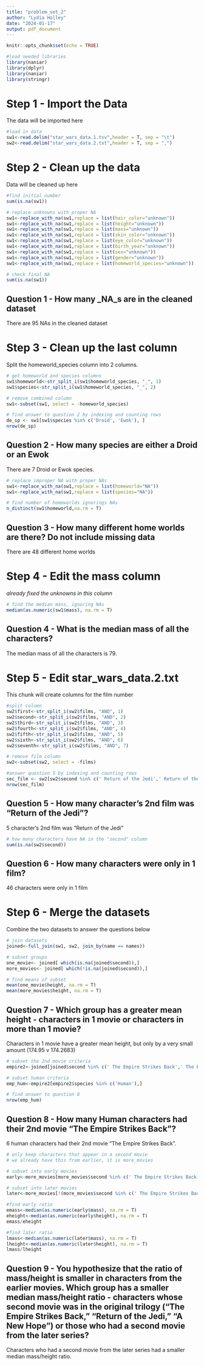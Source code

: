 ```yaml
---
title: "problem_set_2"
author: "Lydia Holley"
date: "2024-01-17"
output: pdf_document
---
```


```r
knitr::opts_chunk$set(echo = TRUE)

#load needed libraries
library(naniar)
library(dplyr)
library(naniar)
library(stringr)
```

# Step 1 - Import the Data

The data will be imported here

```r
#load in data
sw1<-read.delim("star_wars_data.1.tsv",header = T, sep = "\t")
sw2<-read.delim("star_wars_data.2.txt",header = T, sep = ",")

```

# Step 2 - Clean up the data

Data will be cleaned up here

```r
#find initial number
sum(is.na(sw1))

# replace unknowns with proper NA
sw1<-replace_with_na(sw1,replace = list(hair_color="unknown"))
sw1<-replace_with_na(sw1,replace = list(height="unknown"))
sw1<-replace_with_na(sw1,replace = list(mass="unknown"))
sw1<-replace_with_na(sw1,replace = list(skin_color="unknown"))
sw1<-replace_with_na(sw1,replace = list(eye_color="unknown"))
sw1<-replace_with_na(sw1,replace = list(birth_year="unknown"))
sw1<-replace_with_na(sw1,replace = list(sex="unknown"))
sw1<-replace_with_na(sw1,replace = list(gender="unknown"))
sw1<-replace_with_na(sw1,replace = list(homeworld_species="unknown"))

# check final NA
sum(is.na(sw1))

```

## **Question 1 - How many \_NA_s are in the cleaned dataset**

There are 95 NAs in the cleaned dataset

# Step 3 - Clean up the last column

Split the homeworld_species column into 2 columns.

```r
# get homeworld and species columns
sw1$homeworld<-str_split_i(sw1$homeworld_species, "_", 1)
sw1$species<-str_split_i(sw1$homeworld_species, "_", 2)

# remove combined column
sw1<-subset(sw1, select = -homeworld_species)

# find answer to question 2 by indexing and counting rows
de_sp <- sw1[sw1$species %in% c('Droid', 'Ewok'), ]
nrow(de_sp)
```

## **Question 2 - How many species are either a Droid or an Ewok**

There are 7 Droid or Ewok species.

```r
# replace improper NA with proper NAs
sw1<-replace_with_na(sw1,replace = list(homeworld="NA"))
sw1<-replace_with_na(sw1,replace = list(species="NA"))

# find number of homeworlds ignorings NAs
n_distinct(sw1$homeworld,na.rm = T)

```

## **Question 3 - How many different home worlds are there? Do not include missing data**

There are 48 different home worlds

# Step 4 - Edit the mass column

*already fixed the unknowns in this column*

```r
# find the median mass, ignoring NAs
median(as.numeric(sw1$mass), na.rm = T)

```

## **Question 4 - What is the median mass of all the characters?**

The median mass of all the characters is 79.

# Step 5 - Edit star_wars_data.2.txt

This chunk will create columns for the film number

```r
#split column
sw2$first<-str_split_i(sw2$films, "AND", 1)
sw2$second<-str_split_i(sw2$films, "AND", 2)
sw2$third<-str_split_i(sw2$films, "AND", 3)
sw2$fourth<-str_split_i(sw2$films, "AND", 4)
sw2$fifth<-str_split_i(sw2$films, "AND", 5)
sw2$sixth<-str_split_i(sw2$films, "AND", 6)
sw2$seventh<-str_split_i(sw2$films, "AND", 7)

# remove film column
sw2<-subset(sw2, select = -films)

#answer question 5 by indexing and counting rows
sec_film <- sw2[sw2$second %in% c(' Return of the Jedi',' Return of the Jedi '), ]
nrow(sec_film)
```

## **Question 5 - How many character's 2nd film was "Return of the Jedi"?**

5 character's 2nd film was "Return of the Jedi"

```r
# how many characters have NA in the "second" column
sum(is.na(sw2$second))

```

## **Question 6 - How many characters were only in 1 film?**

46 characters were only in 1 film

# Step 6 - Merge the datasets

Combine the two datasets to answer the questions below

```r
# join datasets
joined<-full_join(sw1, sw2, join_by(name == names))

# subset groups
one_movie<- joined[ which(is.na(joined$second)),]
more_movies<- joined[ which(!is.na(joined$second)),]

# find means of subset
mean(one_movie$height, na.rm = T)
mean(more_movies$height, na.rm = T)

```

## **Question 7 - Which group has a greater mean height - characters in 1 movie or characters in more than 1 movie?**

Characters in 1 movie have a greater mean height, but only by a very small amount (174.95 v 174.2683)

```r
# subset the 2nd movie criteria
empire2<-joined[joined$second %in% c(' The Empire Strikes Back',' The Empire Strikes Back '), ]

# subset human criteria
emp_hum<-empire2[empire2$species %in% c('Human'),]

# find answer to question 8
nrow(emp_hum)
```

## **Question 8 - How many Human characters had their 2nd movie "The Empire Strikes Back"?**

6 human characters had their 2nd movie "The Empire Strikes Back".

```r
# only keep characters that appear in a second movie
# we already have this from earlier, it is more_movies

# subset into early movies
early<-more_movies[more_movies$second %in% c(' The Empire Strikes Back',' The Empire Strikes Back ', ' Return of the Jedi',' Return of the Jedi ', ' A New Hope',' A New Hope '), ]

# subset into later movies
later<-more_movies[!(more_movies$second %in% c(' The Empire Strikes Back',' The Empire Strikes Back ', ' Return of the Jedi',' Return of the Jedi ', ' A New Hope',' A New Hope ')), ]

#find early ratio
emass<-median(as.numeric(early$mass), na.rm = T)
eheight<-median(as.numeric(early$height), na.rm = T)
emass/eheight

#find later ratio
lmass<-median(as.numeric(later$mass), na.rm = T)
lheight<-median(as.numeric(later$height), na.rm = T)
lmass/lheight
```

## **Question 9 - You hypothesize that the ratio of mass/height is smaller in characters from the earlier movies. Which group has a smaller median mass/height ratio - characters whose second movie was in the original trilogy ("The Empire Strikes Back," "Return of the Jedi," "A New Hope") or those who had a second movie from the later series?**

Characters who had a second movie from the later series had a smaller median mass/height ratio.

